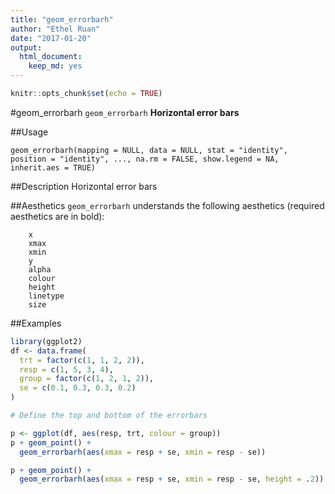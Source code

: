 ---
title: "geom_errorbarh"
author: "Ethel Ruan"
date: "2017-01-20"
output: 
  html_document: 
    keep_md: yes
---

```{r setup, include=FALSE}
knitr::opts_chunk$set(echo = TRUE)
```

#geom_errorbarh
`geom_errorbarh` 
**Horizontal error bars**
          

##Usage
```
geom_errorbarh(mapping = NULL, data = NULL, stat = "identity", position = "identity", ..., na.rm = FALSE, show.legend = NA, inherit.aes = TRUE)
```

##Description
Horizontal error bars

##Aesthetics
`geom_errorbarh` understands the following aesthetics (required aesthetics are in bold):
```
    x
    xmax
    xmin
    y
    alpha
    colour
    height
    linetype
    size
```
##Examples
```{r}
library(ggplot2)
df <- data.frame(
  trt = factor(c(1, 1, 2, 2)),
  resp = c(1, 5, 3, 4),
  group = factor(c(1, 2, 1, 2)),
  se = c(0.1, 0.3, 0.3, 0.2)
)

# Define the top and bottom of the errorbars

p <- ggplot(df, aes(resp, trt, colour = group))
p + geom_point() +
  geom_errorbarh(aes(xmax = resp + se, xmin = resp - se))
```
         

```{r}
p + geom_point() +
  geom_errorbarh(aes(xmax = resp + se, xmin = resp - se, height = .2))
```
        